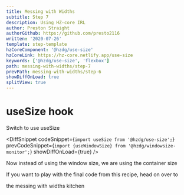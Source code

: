 ```yaml
---
title: Messing with Widths
subtitle: Step 7
description: Using HZ-core IRL
author: Preston Straight
authorGithub: https://github.com/presto2116
written: '2020-07-26'
template: step-template
hzCoreComponent: '@hzdg/use-size'
hzCoreLink: https://hz-core.netlify.app/use-size
keywords: ['@hzdg/use-size', 'flexbox']
path: messing-with-widths/step-7
prevPath: messing-with-widths/step-6
showDiffOnLoad: true
splitView: true
---
```



<RenderCode Code={MwWStep7Code} />

# useSize hook

Switch to use useSize

<DiffSnippet
  codeSnippet={`import useSize from '@hzdg/use-size';`}
  prevCodeSnippet={`import {useWindowSize} from '@hzdg/windowsize-monitor';`}
  showDiffOnLoad={true}
/>

Now instead of using the window size, we are using the container size

If you want to play with the final code from this recipe, head on over to

<Link to={'/kitchen/messing-with-widths/'}>
  the messing with widths kitchen
</Link>
